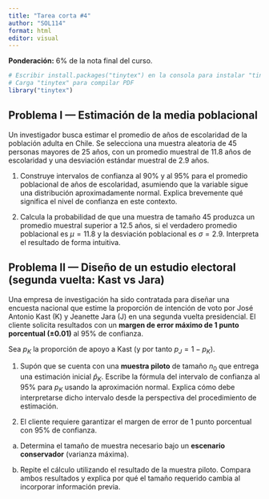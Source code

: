 ```yaml
---
title: "Tarea corta #4"
author: "SOL114"
format: html
editor: visual
---
```



**Ponderación:** 6% de la nota final del curso.

```r
# Escribir install.packages("tinytex") en la consola para instalar "tinytex"
# Carga "tinytex" para compilar PDF
library("tinytex")
```

## Problema I — Estimación de la media poblacional

Un investigador busca estimar el promedio de años de escolaridad de la población adulta en Chile. Se selecciona una muestra aleatoria de 45 personas mayores de 25 años, con un promedio muestral de 11.8 años de escolaridad y una desviación estándar muestral de 2.9 años.

1. Construye intervalos de confianza al 90% y al 95% para el promedio poblacional de años de escolaridad, asumiendo que la variable sigue una distribución aproximadamente normal. Explica brevemente qué significa el nivel de confianza en este contexto.

2. Calcula la probabilidad de que una muestra de tamaño 45 produzca un promedio muestral superior a 12.5 años, si el verdadero promedio poblacional es $\mu = 11.8$ y la desviación poblacional es $\sigma = 2.9$. Interpreta el resultado de forma intuitiva.


## Problema II — Diseño de un estudio electoral (segunda vuelta: Kast vs Jara)

Una empresa de investigación ha sido contratada para diseñar una encuesta nacional que estime la proporción de intención de voto por José Antonio Kast (K) y Jeanette Jara (J) en una segunda vuelta presidencial. El cliente solicita resultados con un **margen de error máximo de 1 punto porcentual (±0.01)** al 95% de confianza.

Sea $p_K$ la proporción de apoyo a Kast (y por tanto $p_J = 1 - p_K$).

1. Supón que se cuenta con una **muestra piloto** de tamaño $n_0$ que entrega una estimación inicial $\hat{p}_K$. Escribe la fórmula del intervalo de confianza al 95% para $p_K$ usando la aproximación normal. Explica cómo debe interpretarse dicho intervalo desde la perspectiva del procedimiento de estimación.

2. El cliente requiere garantizar el margen de error de 1 punto porcentual con 95% de confianza. 

a) Determina el tamaño de muestra necesario bajo un **escenario conservador** (varianza máxima).  

b) Repite el cálculo utilizando el resultado de la muestra piloto. Compara ambos resultados y explica por qué el tamaño requerido cambia al incorporar información previa.
